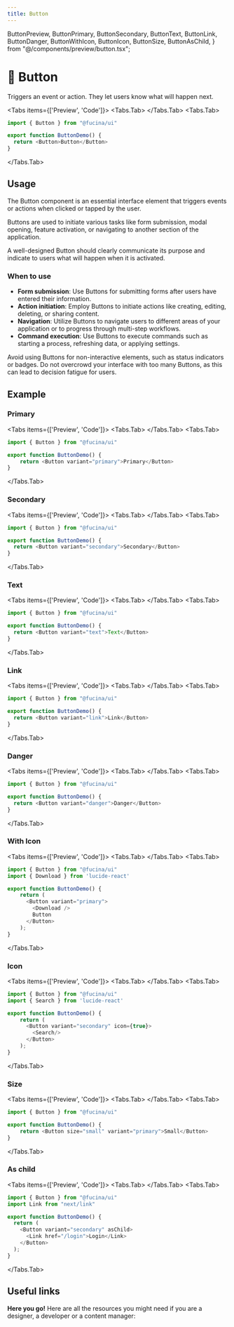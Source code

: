 ```yaml
---
title: Button
---
```



  ButtonPreview,
  ButtonPrimary,
  ButtonSecondary,
  ButtonText,
  ButtonLink,
  ButtonDanger,
  ButtonWithIcon,
  ButtonIcon,
  ButtonSize,
  ButtonAsChild,
} from "@/components/preview/button.tsx";

# 💠 Button

Triggers an event or action. They let users know what will happen next.

<Tabs items={['Preview', 'Code']}>
<Tabs.Tab>
<ButtonPreview />
</Tabs.Tab>
<Tabs.Tab>
```js copy filename="button.tsx"
import { Button } from "@fucina/ui"

export function ButtonDemo() {
  return <Button>Button</Button>
}
```
</Tabs.Tab>
</Tabs>

## Usage

The Button component is an essential interface element that triggers events or actions when clicked or tapped by the user.

Buttons are used to initiate various tasks like form submission, modal opening, feature activation, or navigating to another section of the application.

A well-designed Button should clearly communicate its purpose and indicate to users what will happen when it is activated.

### When to use

- **Form submission**: Use Buttons for submitting forms after users have entered their information.
- **Action initiation**: Employ Buttons to initiate actions like creating, editing, deleting, or sharing content.
- **Navigation**: Utilize Buttons to navigate users to different areas of your application or to progress through multi-step workflows.
- **Command execution**: Use Buttons to execute commands such as starting a process, refreshing data, or applying settings.

Avoid using Buttons for non-interactive elements, such as status indicators or badges. Do not overcrowd your interface with too many Buttons, as this can lead to decision fatigue for users.

## Example

### Primary

<Tabs items={['Preview', 'Code']}>
<Tabs.Tab>
<ButtonPrimary />
</Tabs.Tab>
<Tabs.Tab>
```js copy /variant="primary"/ filename="button.tsx"
import { Button } from "@fucina/ui"

export function ButtonDemo() {
    return <Button variant="primary">Primary</Button>
}
```
</Tabs.Tab>
</Tabs>

### Secondary

<Tabs items={['Preview', 'Code']}>
<Tabs.Tab>
<ButtonSecondary />
</Tabs.Tab>
<Tabs.Tab>
```js copy /variant="secondary"/ filename="button.tsx"
import { Button } from "@fucina/ui"

export function ButtonDemo() {
  return <Button variant="secondary">Secondary</Button>
}
```
</Tabs.Tab>
</Tabs>

### Text

<Tabs items={['Preview', 'Code']}>
<Tabs.Tab>
<ButtonText />
</Tabs.Tab>
<Tabs.Tab>
```js copy /variant="text"/ filename="button.tsx"
import { Button } from "@fucina/ui"

export function ButtonDemo() {
  return <Button variant="text">Text</Button>
}
```
</Tabs.Tab>
</Tabs>

### Link

<Tabs items={['Preview', 'Code']}>
<Tabs.Tab>
<ButtonLink />
</Tabs.Tab>
<Tabs.Tab>
```js copy /variant="link"/ filename="button.tsx"
import { Button } from "@fucina/ui"

export function ButtonDemo() {
  return <Button variant="link">Link</Button>
}
```
 </Tabs.Tab>
</Tabs>

### Danger

<Tabs items={['Preview', 'Code']}>
<Tabs.Tab>
<ButtonDanger />
</Tabs.Tab>
<Tabs.Tab>
```js copy /variant="danger"/ filename="button.tsx"
import { Button } from "@fucina/ui"

export function ButtonDemo() {
  return <Button variant="danger">Danger</Button>
}
```
</Tabs.Tab>
</Tabs>

### With Icon

<Tabs items={['Preview', 'Code']}>
<Tabs.Tab>
<ButtonWithIcon />
</Tabs.Tab>
<Tabs.Tab>
```js copy /Download/ filename="button.tsx"
import { Button } from "@fucina/ui"
import { Download } from 'lucide-react'

export function ButtonDemo() {
    return (
      <Button variant="primary">
        <Download />
        Button
      </Button>
    );
}
```
</Tabs.Tab>
</Tabs>

### Icon

<Tabs items={['Preview', 'Code']}>
<Tabs.Tab>
<ButtonIcon />
</Tabs.Tab>
<Tabs.Tab>
```js copy /icon={true}/ filename="button.tsx"
import { Button } from "@fucina/ui"
import { Search } from 'lucide-react'

export function ButtonDemo() {
    return (
      <Button variant="secondary" icon={true}>
        <Search/>
      </Button>
    );
}
```
</Tabs.Tab>
</Tabs>

### Size

<Tabs items={['Preview', 'Code']}>
<Tabs.Tab>
<ButtonSize />
</Tabs.Tab>
<Tabs.Tab>
```js copy /size="small"/ filename="button.tsx"
import { Button } from "@fucina/ui"

export function ButtonDemo() {
    return <Button size="small" variant="primary">Small</Button>
}
```
</Tabs.Tab>
</Tabs>

### As child

<Tabs items={['Preview', 'Code']}>
<Tabs.Tab>
<ButtonAsChild />
</Tabs.Tab>
<Tabs.Tab>
```js copy /asChild/ filename="button.tsx"
import { Button } from "@fucina/ui"
import Link from "next/link"

export function ButtonDemo() {
  return (
    <Button variant="secondary" asChild>
      <Link href="/login">Login</Link>
    </Button>
  );
}
```
</Tabs.Tab>
</Tabs>

## Useful links

**Here you go!** Here are all the resources you might need if you are a designer, a developer or a content manager:

<Cards className="mt-8">
  <Card
    title="🤖 Storybook"
    href="https://fucina-storybook.vercel.app/?path=/docs/components-button--documentation"
  />
  <Card
    title="🪄 Figma"
    href="https://www.figma.com/design/Jfto7FUoU7mSpnv9uESD60/%F0%9F%94%A5-Fucina---Design-System?node-id=639-9194&t=djNmFHh9aJkVZtk7-1"
  />
</Cards>

